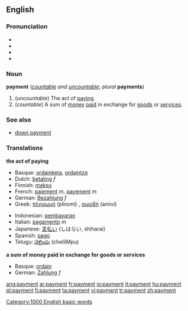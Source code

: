 ==English==
===Pronunciation===
*{{SAMPA|/"peIm@nt/}}
*{{IPA|/'peɪmənt/}}
*{{AHD|/pāmĕnt/}}
*{{audio|en-us-payment.ogg|Audio (US)}}

===Noun===
'''payment''' (''[[countable]] and [[uncountable]]''; ''plural'' '''payments''')

#(''uncountable'') The act of [[pay]]ing.
#(''countable'') A sum of [[money]] [[pay|paid]] in exchange for [[goods]] or [[service]]s.

===See also===
* [[down payment]]

===Translations===
'''the act of paying'''
{{top}}
*Basque: [[ordainketa]], [[ordaintze]]
*Dutch: [[betaling]] ''f''
*Finnish: [[maksu]]
*French: [[paiement]] ''m'', [[payement]] ''m''
*German: [[Bezahlung]] ''f''
*Greek: [[πληρωμή]] (pliromí) {{f}}, [[αμοιβή]] (amiví) {{f}}
{{mid}}
*Indonesian: [[bayar|pembayaran]]
*Italian: [[pagamento]] ''m''
*Japanese: [[支払い]] (しはらい, shiharai)
*Spanish: [[pago]]
*Telugu: [[చెల్లింపు]] (chelliMpu)
{{bottom}}


'''a sum of money paid in exchange for goods or services'''
{{top}}
*Basque: [[ordain]]
*German: [[Zahlung]] ''f''
{{mid}}
{{bottom}}

[[Category:1000 English basic words]]

[[ang:payment]]
[[ar:payment]]
[[fr:payment]]
[[io:payment]]
[[it:payment]]
[[hu:payment]]
[[pl:payment]]
[[fi:payment]]
[[ta:payment]]
[[vi:payment]]
[[tr:payment]]
[[zh:payment]]